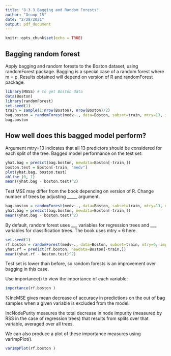 ---
title: "8.3.3 Bagging and Random Forests"
author: "Group 15"
date: "2/28/2021"
output: pdf_document
---

```{r setup, include=FALSE}
knitr::opts_chunk$set(echo = TRUE) 
```

## Bagging random forest

Apply bagging and random forests to the Boston dataset, using randomForest package.
Bagging is a special case of a random forest where m = p.
Results obtained will depend on version of R and randomForest package.

```{r bagging and random forests}
library(MASS) # to get Boston data
data(Boston)
library(randomForest)
set.seed(1)
train = sample(1:nrow(Boston), nrow(Boston)/2)
bag.boston = randomForest(medv~., data=Boston, subset=train, mtry=13, importance=TRUE)
bag.boston
```

## How well does this bagged model perform?

Argument mtry=13 indicates that all 13 predictors should be considered for each split of the tree.
Bagged model performance on the test set:

```{r model on test set}
yhat.bag = predict(bag.boston, newdata=Boston[-train,])
boston.test = Boston[-train, "medv"]
plot(yhat.bag, boston.test)
abline (0, 1)
mean((yhat.bag - boston.test)^2)
```

Test MSE may differ from the book depending on version of R. 
Change number of trees by adjusting _____ argument.
```{r}
bag.boston = randomForest(medv~., data=Boston, subset=train, mtry=13, ntree=25)
yhat.bag = predict(bag.boston, newdata=Boston[-train,])
mean((yhat.bag - boston.test)^2)
```
By default, random forest uses ___ variables for regression trees and ___ variables for classification trees.
The book uses mtry = 6 here.

```{r}
set.seed(1)
rf.boston = randomForest(medv~., data=Boston, subset=train, mtry=6, importance=TRUE)
yhat.rf = predict(rf.boston, newdata=Boston[-train,])
mean((yhat.rf - boston.test)^2)
```
Test set is lower than before, so random forests is an improvement over bagging in this case.

Use importance() to view the importance of each variable:

```{r}
importance(rf.boston )
```
%IncMSE gives mean decrease of accuracy in predictions on the out of bag samples
when a given variable is excluded from the model.

IncNodePurity measures the total decrease in node impurity (measured by RSS in the case 
of regression trees) that results from splits over that variable, averaged over all trees.

We can also produce a plot of these importance measures using varImpPlot(). 

```{r}
varImpPlot(rf.boston )
```

